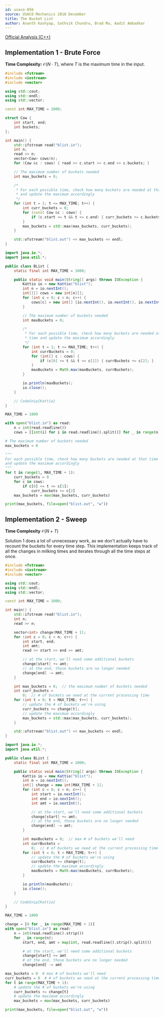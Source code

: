 ```yaml
---
id: usaco-856
source: USACO Mechanics 2018 December
title: The Bucket List
author: Ananth Kashyap, Sathvik Chundru, Brad Ma, Aadit Ambadkar
---
```


[Official Analysis (C++)](http://www.usaco.org/current/data/sol_blist_mechanics_dec18.html)

## Implementation 1 - Brute Force

**Time Complexity:** $\mathcal{O}(N \cdot T)$, where $T$ is the maximum time in the input.

<LanguageSection>
<CPPSection>

```cpp
#include <fstream>
#include <iostream>
#include <vector>

using std::cout;
using std::endl;
using std::vector;

const int MAX_TIME = 1000;

struct Cow {
	int start, end;
	int buckets;
};

int main() {
	std::ifstream read("blist.in");
	int n;
	read >> n;
	vector<Cow> cows(n);
	for (Cow &c : cows) { read >> c.start >> c.end >> c.buckets; }

	// The maximum number of buckets needed
	int max_buckets = 0;

	/*
	 * For each possible time, check how many buckets are needed at that time
	 * and update the maximum accordingly
	 */
	for (int t = 1; t <= MAX_TIME; t++) {
		int curr_buckets = 0;
		for (const Cow &c : cows) {
			if (c.start <= t && t <= c.end) { curr_buckets += c.buckets; }
		}
		max_buckets = std::max(max_buckets, curr_buckets);
	}

	std::ofstream("blist.out") << max_buckets << endl;
}
```

</CPPSection>
<JavaSection>

```java
import java.io.*;
import java.util.*;

public class BList {
	static final int MAX_TIME = 1000;

	public static void main(String[] args) throws IOException {
		Kattio io = new Kattio("blist");
		int n = io.nextInt();
		int[][] cows = new int[n][];
		for (int c = 0; c < n; c++) {
			cows[c] = new int[] {io.nextInt(), io.nextInt(), io.nextInt()};
		}

		// The maximum number of buckets needed
		int maxBuckets = 0;

		/*
		 * For each possible time, check how many buckets are needed at that
		 * time and update the maximum accordingly
		 */
		for (int t = 1; t <= MAX_TIME; t++) {
			int currBuckets = 0;
			for (int[] c : cows) {
				if (c[0] <= t && t <= c[1]) { currBuckets += c[2]; }
			}
			maxBuckets = Math.max(maxBuckets, currBuckets);
		}

		io.println(maxBuckets);
		io.close();
	}

	// CodeSnip{Kattio}
}
```

</JavaSection>
<PySection>

```py
MAX_TIME = 1000

with open("blist.in") as read:
	n = int(read.readline())
	cows = [[int(i) for i in read.readline().split()] for _ in range(n)]

# The maximum number of buckets needed
max_buckets = 0

"""
For each possible time, check how many buckets are needed at that time
and update the maximum accordingly
"""
for t in range(1, MAX_TIME + 1):
	curr_buckets = 0
	for c in cows:
		if c[0] <= t <= c[1]:
			curr_buckets += c[2]
	max_buckets = max(max_buckets, curr_buckets)

print(max_buckets, file=open("blist.out", "w"))
```

</PySection>
</LanguageSection>

## Implementation 2 - Sweep

**Time Complexity** $\mathcal{O}(N + T)$

Solution 1 does a lot of unnecessary work, as we don't actually have to
recount the buckets for every time step.
This implementation keeps track of all the changes in milking times and iterates
through all the time steps at once.

<LanguageSection>
<CPPSection>

```cpp
#include <fstream>
#include <iostream>
#include <vector>

using std::cout;
using std::endl;
using std::vector;

const int MAX_TIME = 1000;

int main() {
	std::ifstream read("blist.in");
	int n;
	read >> n;

	vector<int> change(MAX_TIME + 1);
	for (int c = 0; c < n; c++) {
		int start, end;
		int amt;
		read >> start >> end >> amt;

		// at the start, we'll need some additional buckets
		change[start] += amt;
		// at the end, those buckets are no longer needed
		change[end] -= amt;
	}

	int max_buckets = 0;  // the maximum number of buckets needed
	int curr_buckets =
	    0;  // # of buckets we need at the current processing time
	for (int t = 0; t < MAX_TIME; t++) {
		// update the # of buckets we're using
		curr_buckets += change[t];
		// update the maximum accordingly
		max_buckets = std::max(max_buckets, curr_buckets);
	}

	std::ofstream("blist.out") << max_buckets << endl;
}
```

</CPPSection>
<JavaSection>

```java
import java.io.*;
import java.util.*;

public class BList {
	static final int MAX_TIME = 1000;

	public static void main(String[] args) throws IOException {
		Kattio io = new Kattio("blist");
		int n = io.nextInt();
		int[] change = new int[MAX_TIME + 1];
		for (int c = 0; c < n; c++) {
			int start = io.nextInt();
			int end = io.nextInt();
			int amt = io.nextInt();

			// at the start, we'll need some additional buckets
			change[start] += amt;
			// at the end, those buckets are no longer needed
			change[end] -= amt;
		}

		int maxBuckets = 0;  // max # of buckets we'll need
		int currBuckets =
		    0;  // # of buckets we need at the current processing time
		for (int t = 0; t < MAX_TIME; t++) {
			// update the # of buckets we're using
			currBuckets += change[t];
			// update the maximum accordingly
			maxBuckets = Math.max(maxBuckets, currBuckets);
		}

		io.println(maxBuckets);
		io.close();
	}

	// CodeSnip{Kattio}
}
```

</JavaSection>
<PySection>

```py
MAX_TIME = 1000

change = [0 for _ in range(MAX_TIME + 1)]
with open("blist.in") as read:
	n = int(read.readline().strip())
	for _ in range(n):
		start, end, amt = map(int, read.readline().strip().split())

		# at the start, we'll need some additional buckets
		change[start] += amt
		# at the end, those buckets are no longer needed
		change[end] -= amt

max_buckets = 0  # max # of buckets we'll need
curr_buckets = 0  # # of buckets we need at the current processing time
for t in range(MAX_TIME + 1):
	# update the # of buckets we're using
	curr_buckets += change[t]
	# update the maximum accordingly
	max_buckets = max(max_buckets, curr_buckets)

print(max_buckets, file=open("blist.out", "w"))
```

</PySection>
</LanguageSection>
